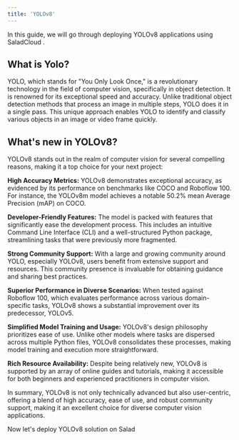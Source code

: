 ```yaml
---
title: 'YOLOv8'
---
```


In this guide, we will go through deploying YOLOv8 applications using SaladCloud .

## **What is Yolo?**

YOLO, which stands for "You Only Look Once," is a revolutionary technology in the field of computer vision, specifically
in object detection. It is renowned for its exceptional speed and accuracy. Unlike traditional object detection methods
that process an image in multiple steps, YOLO does it in a single pass. This unique approach enables YOLO to identify
and classify various objects in an image or video frame quickly.

## **What's new in YOLOv8?**

YOLOv8 stands out in the realm of computer vision for several compelling reasons, making it a top choice for your next
project:

**High Accuracy Metrics:** YOLOv8 demonstrates exceptional accuracy, as evidenced by its performance on benchmarks like
COCO and Roboflow 100. For instance, the YOLOv8m model achieves a notable 50.2% mean Average Precision (mAP) on COCO.

**Developer-Friendly Features:** The model is packed with features that significantly ease the development process. This
includes an intuitive Command Line Interface (CLI) and a well-structured Python package, streamlining tasks that were
previously more fragmented.

**Strong Community Support:** With a large and growing community around YOLO, especially YOLOv8, users benefit from
extensive support and resources. This community presence is invaluable for obtaining guidance and sharing best
practices.

**Superior Performance in Diverse Scenarios:** When tested against Roboflow 100, which evaluates performance across
various domain-specific tasks, YOLOv8 shows a substantial improvement over its predecessor, YOLOv5.

**Simplified Model Training and Usage:** YOLOv8's design philosophy prioritizes ease of use. Unlike other models where
tasks are dispersed across multiple Python files, YOLOv8 consolidates these processes, making model training and
execution more straightforward.

**Rich Resource Availability:** Despite being relatively new, YOLOv8 is supported by an array of online guides and
tutorials, making it accessible for both beginners and experienced practitioners in computer vision.

In summary, YOLOv8 is not only technically advanced but also user-centric, offering a blend of high accuracy, ease of
use, and robust community support, making it an excellent choice for diverse computer vision applications.

Now let's deploy YOLOv8 solution on Salad
